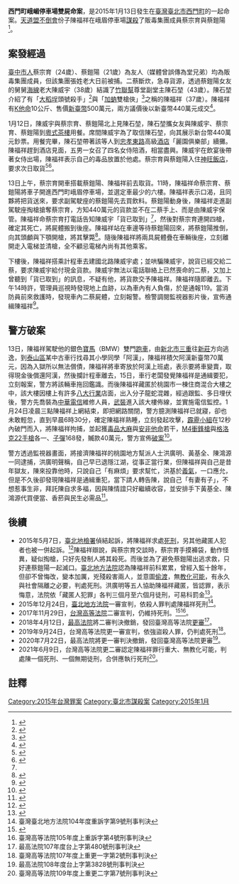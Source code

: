 {{Infobox civilian attack
|title= 西門町峨嵋停車場雙屍命案
|location= {{TWN}}[[台北市|台北市]]西門町峨眉停車場
|image=
|caption=
|date=2015年1月13日
|motive=仇殺
|weapons=[[手槍|手槍]]
|fatalities=2
|injuries=
|victim=蔡宗育、蔡鎧陽
|perps=陳福祥
}}
'''西門町峨嵋停車場雙屍命案'''，是2015年1月13日發生在[[臺灣|臺灣]][[臺北市|臺北市]][[西門町|西門町]]的一起命案。[[天道盟|天道盟]][[不倒會|不倒會]]份子陳福祥在峨眉停車場[[謀殺|謀殺]]了販毒集團成員蔡宗育與蔡鎧陽<ref>{{Cite web |url=http://www.cna.com.tw/news/firstnews/201501245002-1.aspx |title=凶嫌陳福祥桃園落網 |accessdate=2015-01-24 |archive-date=2015-01-28 |archive-url=https://web.archive.org/web/20150128114718/http://www.cna.com.tw/news/firstnews/201501245002-1.aspx |dead-url=no }}</ref>。

==案發經過==
[[臺中市|臺中市人]]蔡宗育（24歲）、蔡鎧陽（21歲）為友人（媒體曾誤傳為堂兄弟）均為販毒集團成員，但該集團張姓老大日前被捕。二蔡斷炊，急尋貨源，透過蔡鎧陽女友的舅舅[[海線地區|海線]]老大陳威宇（38歲）結識了[[竹聯幫|竹聯幫]]尊堂副堂主陳石堃（43歲）。陳石堃介紹了有「[[大稻埕|大稻埕]]頭號殺手」<ref>{{Cite web |url=http://www.ttv.com.tw/104/01/1040115/10401150011000A.htm?from=568 |title=西門町停車場槍擊案 凶嫌陳福祥曝光　"大稻埕頭號殺手" 陳福祥 |accessdate=2015-01-25 |archive-date=2015-02-07 |archive-url=https://web.archive.org/web/20150207104514/http://www.ttv.com.tw/104/01/1040115/10401150011000A.htm?from=568 |dead-url=yes }}</ref>與「[[加蚋|加蚋]]雙槍俠」<ref>{{Cite web |url=http://udn.com/news/story/7573/663781 |title=陳福祥：人在江湖，身不由己 |accessdate=2015-01-24 |archive-date=2015-01-28 |archive-url=https://web.archive.org/web/20150128004715/http://udn.com/news/story/7573/663781 |dead-url=no }}</ref>之稱的陳福祥（37歲）。陳福祥有[[K他命|K他命]]10公斤、售價[[新臺幣|新臺幣]]500萬元，兩方議價後以新臺幣440萬元成交<ref name="#1">{{Cite web |url=http://news.ltn.com.tw/news/society/paper/847882 |title=「死神」陳福祥 販毒作餌 黑走400萬 |accessdate=2015-01-25 |archive-date=2015-01-27 |archive-url=https://web.archive.org/web/20150127035916/http://news.ltn.com.tw/news/society/paper/847882 |dead-url=no }}</ref>。

1月12日，陳威宇與蔡宗育、蔡鎧陽北上見陳石堃，陳石堃攜女友與陳威宇、蔡宗育、蔡鎧陽到[[粵式茶樓|粵式茶樓]]用餐。席間陳威宇為了取信陳石堃，向其展示新台幣440萬元鈔票。用餐完畢，陳石堃帶著該等人到[[忠孝東路|忠孝東路]]高級[[酒店_(娛樂場所)|酒店]]「麗園俱樂部」續攤。陳福祥趕到酒店見面，五男一女召了四名女侍陪酒，相當盡興。陳威宇在飲宴後帶著女侍出場，陳福祥表示自己的毒品放置於他處。蔡宗育與蔡鎧陽入住[[神旺飯店|神旺飯店]]，要求次日取貨<ref>{{Cite web |url=http://www.appledaily.com.tw/appledaily/article/headline/20150118/36334791/ |title=毒品仲介罵殺手 「不該留在世間」 |accessdate=2015-01-25 |archive-date=2015-01-18 |archive-url=https://web.archive.org/web/20150118162350/http://www.appledaily.com.tw/appledaily/article/headline/20150118/36334791/ |dead-url=no }}</ref><ref>{{Cite web |url=http://news.singtao.ca/toronto/2015-01-15/taiwan1421308533d5400066.html |title=西門町雙屍案 兩死者取毒 遭殺手擊斃 為500萬黑吃黑 追緝天道盟角頭 |access-date=2015-01-24 |archive-url=https://web.archive.org/web/20150128115449/http://news.singtao.ca/toronto/2015-01-15/taiwan1421308533d5400066.html |archive-date=2015-01-28 |dead-url=yes }}</ref>。

13日上午，蔡宗育開車搭載蔡鎧陽、陳福祥前去取貨。11時，陳福祥命蔡宗育、蔡鎧陽將車子開進西門町峨眉停車場，並選定車最少的六樓。陳福祥表示口渴，且同夥將把貨送來，要求副駕駛座的蔡鎧陽先去買飲料。蔡鎧陽動身後，陳福祥走進副駕駛座掏槍搶奪蔡宗育，方知440萬元的貨款並不在二蔡手上、而是由陳威宇保管。陳福祥命蔡宗育打電話告知陳威宇「貨已取到」<ref name="#1"/>，然後對蔡宗育連開四槍，確定其死亡，將屍體搬到後座。陳福祥站在車邊等待蔡鎧陽回來，將蔡鎧陽推倒，向其頭顱與下顎開槍，將其擊斃<ref>{{Cite web |url=http://www.chinatimes.com/newspapers/20150115000843-260102 |title=西門町雙屍案 為500萬黑吃黑 追緝天道盟角頭 |accessdate=2015-01-24 |archive-date=2015-01-19 |archive-url=https://web.archive.org/web/20150119222719/http://www.chinatimes.com/newspapers/20150115000843-260102 |dead-url=no }}</ref>。隨後陳福祥將兩具屍體疊在車輛後座，立刻離開走入電梯並清槍，全不顧忌電梯內尚有其他乘客。

下樓後，陳福祥搭乘計程車去建國北路陳威宇處；並哄騙陳威宇，說貨已經交給二蔡，要求陳威宇給付現金貨款。陳威宇無法以電話聯絡上已然喪命的二蔡，又加上曾聽到「貨已取到」的訊息，不疑有他，將貨款交予陳福祥。陳福祥隨即離去。下午14時許，管理員巡視時發現地上血跡，以為車內有人負傷，於是通報119。當消防員前來救護時，發現車內二蔡屍體，立刻報警。檢警調閱監視器影片後，宣佈通緝陳福祥<ref>{{Cite web |url=http://www.cna.com.tw/news/firstnews/201501245003-1.aspx |title=西門案凶嫌陳福祥遭逮 查獲2槍168彈 |accessdate=2015-01-25 |archive-date=2015-01-27 |archive-url=https://web.archive.org/web/20150127133318/http://www.cna.com.tw/news/firstnews/201501245003-1.aspx |dead-url=no }}</ref>。

==警方破案==
13日，陳福祥駕駛他的銀色[[寶馬|寶馬]]（BMW）雙門[[跑車|跑車]]，由[[新北市|新北市]][[三重區|三重]]往[[新莊區|新莊]]方向逃逸，到[[泰山區_(台灣)|泰山區]]某中古車行找尋其小學同學「阿漢」，陳福祥積欠阿漢新臺幣70萬元，因為入獄所以無法償債，陳福祥將車寄放於阿漢上班處，表示要將車變賣，取得現金後償還阿漢，然後攔計程車離去，15日，車行老闆發覺陳福祥是通緝要犯，立刻報案，警方將該輛車拖回鑑識。而後陳福祥藏匿於桃園市一棟住商混合大樓之中，該大樓因樓上有許多[[台灣性產業|八大行業]]店面，出入分子龍蛇混雜，經過跟監、多日埋伏後，警方先喬裝為[[中華電信|中華電信]]維修人員，[[武裝|武裝]]進入該大樓佈線，並實施電信監控。1月24日凌晨三點陳福祥上網結束，即把網路關閉，警方臆測陳福祥已就寢，卻也未敢輕忽，直到早晨6時30分，確定陳福祥熟睡，立刻發起攻擊，[[霹靂小組|霹靂小組]]在12秒內破門而入，將陳福祥拘捕，並起獲[[毒品|毒品]][[大麻|大麻]]與[[安非他命|安非他命]]若干，[[幽靈M4型衝鋒槍|M4衝鋒槍]]與[[格洛克22手槍|格洛克22手槍]]各一、[[子彈|子彈]]168發，贓款40萬元，警方宣佈[[破案|破案]]<ref>{{Cite web |url=http://hk.apple.nextmedia.com/international/art/20150125/19015273 |title=警埋伏兩日 破門入屋未開一槍 上網洩漏行蹤 西門町槍手就擒 |accessdate=2017-03-21 |archive-date=2017-03-22 |archive-url=https://web.archive.org/web/20170322111143/http://hk.apple.nextmedia.com/international/art/20150125/19015273 |dead-url=no }}</ref>。

警方透過監視器畫面，將接濟陳福祥的桃園地方幫派人士洪廣明、黃基全、陳鴻源一同逮捕，洪廣明聲稱，自己早已退隱江湖，從事正當行業，但陳福祥與自己是昔年獄友，陳來投靠他時，只說自己「有麻煩」要求幫忙，洪基於[[義氣|義氣]]，一口應允，但是不久後卻發現陳福祥是通緝重犯，當下請人轉告陳，說自己「有妻有子」，不想惹事生非，拜託陳自求多福，因與陳情誼只好繼續收容，並安排手下黃基全、陳鴻源代買便當、香菸與民生必需品<ref>{{Cite web |url=http://www.chinatimes.com/newspapers/20150125000269-260102 |title=安排吃住 角頭洪廣明：情意相挺 |accessdate=2015-01-25 |archive-date=2015-06-28 |archive-url=https://web.archive.org/web/20150628082722/http://www.chinatimes.com/newspapers/20150125000269-260102 |dead-url=no }}</ref>。

== 後續 ==
*2015年5月7日，[[臺北地檢署|臺北地檢署]]偵結起訴，將陳福祥求處[[死刑|死刑]]，另其他藏匿人犯者也被一併起訴。<ref>{{Cite web |url=http://www.appledaily.com.tw/realtimenews/article/local/20150507/605815/ |title=西門町雙屍殺手續押 |accessdate=2015-05-07 |archive-date=2015-05-10 |archive-url=https://web.archive.org/web/20150510000740/http://www.appledaily.com.tw/realtimenews/article/local/20150507/605815 |dead-url=no }}</ref>陳福祥辯說，與蔡宗育交談時，蔡宗育手摸褲袋，動作怪異，疑似掏槍，只好先發制人將其殺死。而後並為了避免蔡鎧陽出逃求救，只好連蔡鎧陽一起滅口。[[臺北地方法院|臺北地方法院]]認為陳福祥前科累累，曾經入監十餘年，但卻不曾悔改，變本加厲，兇殘殺害兩人，並意圖[[偷渡|偷渡]]，無[[教化可能|教化可能]]，有永久與社會隔離之必要，判處死刑。洪廣明等五人協助陳福祥藏匿，皆認罪，表示悔意，法院依「藏匿人犯罪」各判三個月至六個月徒刑，可易科罰金<ref>{{Cite web |url=http://news.ltn.com.tw/news/society/breakingnews/1549867 |title=峨眉停車場雙屍命案宣判 兇手陳福祥死刑 |accessdate=2017-03-21 |archive-date=2017-06-08 |archive-url=https://web.archive.org/web/20170608061826/http://news.ltn.com.tw/news/society/breakingnews/1549867 |dead-url=no }}</ref>。
*2015年12月24日，[[臺北地方法院|臺北地方法院]]一審宣判，依殺人罪判處陳福祥死刑<ref>臺灣臺北地方法院104年度重訴字第9號刑事判決</ref>。
*2017年11月29日，[[台灣高等法院|台灣高等法院]]二審宣判，仍維持死刑。<ref>{{Cite web |url=https://tw.appledaily.com/new/realtime/20171129/1249819/ |title=賣毒黑吃黑爆頭槍殺奪2命　陳福祥二審再判死 |accessdate=2017-12-28 |archive-date=2017-12-28 |archive-url=https://web.archive.org/web/20171228232312/https://tw.appledaily.com/new/realtime/20171129/1249819/ |dead-url=no }}</ref><ref>臺灣高等法院105年度上重訴字第4號刑事判決</ref>。
*2018年4月12日，[[最高法院_(中華民國)|最高法院]]將二審判決撤銷，發回臺灣高等法院[[更審|更審]]<ref>最高法院107年度台上字第480號刑事判決</ref>。
*2019年9月24日，台灣高等法院更一審宣判，依強盜殺人罪，仍判處死刑<ref>臺灣高等法院107年度上重更一字第2號刑事判決</ref>。
*2020年7月22日，最高法院將更一審判決撤銷，發回臺灣高等法院更審<ref>最高法院108年度台上字第3828號刑事判決</ref>。
*2021年6月9日，台灣高等法院更二審認定陳福祥罪行重大、無教化可能，判處陳一個死刑、一個無期徒刑，合併應執行死刑<ref>臺灣高等法院109年度上重更二字第7號刑事判決</ref>。

== 註釋 ==

{{Reflist|2}}

[[Category:2015年台灣罪案|Category:2015年台灣罪案]]
[[Category:臺北市謀殺案|Category:臺北市謀殺案]]
[[Category:2015年1月|Category:2015年1月]]